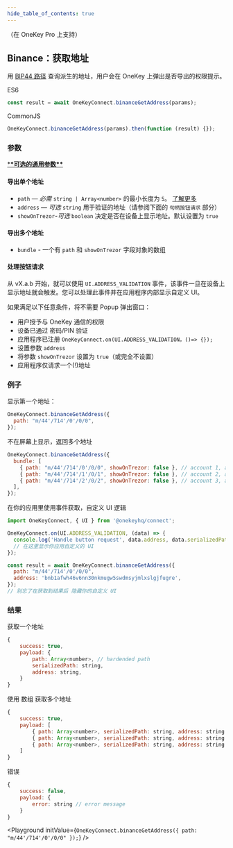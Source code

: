 ```yaml
---
hide_table_of_contents: true
---
```



（在 OneKey Pro 上支持）

## Binance：获取地址

用 [BIP44 路径](./path) 查询派生的地址，用户会在 OneKey 上弹出是否导出的权限提示。

ES6

```javascript
const result = await OneKeyConnect.binanceGetAddress(params);
```

CommonJS

```javascript
OneKeyConnect.binanceGetAddress(params).then(function (result) {});
```

### 参数

[\***\*可选的通用参数\*\***](./commonParams)

#### 导出单个地址

- `path` — _必需_ `string | Array<number>` 的最小长度为 `5`。 [了解更多](./path)
- `address` — _可选_ `string` 用于验证的地址（请参阅下面的 `句柄按钮请求` 部分）
- `showOnTrezor`-_可选_ `boolean` 决定是否在设备上显示地址。默认设置为 `true`

#### 导出多个地址

- `bundle` - 一个有 `path` 和 `showOnTrezor` 字段对象的数组

#### 处理按钮请求

从 vX.a.b 开始，就可以使用 `UI.ADDRESS_VALIDATION` 事件，该事件一旦在设备上显示地址就会触发。您可以处理此事件并在应用程序内部显示自定义 UI。

如果满足以下任意条件，将不需要 Popup 弹出窗口：

- 用户授予与 OneKey 通信的权限
- 设备已通过 密码/PIN 验证
- 应用程序已注册 `OneKeyConnect.on(UI.ADDRESS_VALIDATION，()=> {});`
- 设置参数 `address`
- 将参数 `showOnTrezor` 设置为 `true`（或完全不设置）
- 应用程序仅请求一个(!)地址

### 例子

显示第一个地址：

```javascript
OneKeyConnect.binanceGetAddress({
  path: "m/44'/714'/0'/0/0",
});
```

不在屏幕上显示，返回多个地址

```javascript
OneKeyConnect.binanceGetAddress({
  bundle: [
    { path: "m/44'/714'/0'/0/0", showOnTrezor: false }, // account 1, address 1
    { path: "m/44'/714'/1'/0/1", showOnTrezor: false }, // account 2, address 2
    { path: "m/44'/714'/2'/0/2", showOnTrezor: false }, // account 3, address 3
  ],
});
```

在你的应用里使用事件获取，自定义 UI 逻辑

```javascript
import OneKeyConnect, { UI } from '@onekeyhq/connect';

OneKeyConnect.on(UI.ADDRESS_VALIDATION, (data) => {
  console.log('Handle button request', data.address, data.serializedPath);
  // 在这里显示你应用自定义的 UI
});

const result = await OneKeyConnect.binanceGetAddress({
  path: "m/44'/714'/0'/0/0",
  address: 'bnb1afwh46v6nn30nkmugw5swdmsyjmlxslgjfugre',
});
// 别忘了在获取到结果后 隐藏你的自定义 UI
```

### 结果

获取一个地址

```javascript
{
    success: true,
    payload: {
        path: Array<number>, // hardended path
        serializedPath: string,
        address: string,
    }
}
```

使用 数组 获取多个地址

```javascript
{
    success: true,
    payload: [
        { path: Array<number>, serializedPath: string, address: string }, // account 1, address 1
        { path: Array<number>, serializedPath: string, address: string }, // account 2, address 2
        { path: Array<number>, serializedPath: string, address: string }  // account 3, address 3
    ]
}
```

错误

```javascript
{
    success: false,
    payload: {
        error: string // error message
    }
}
```

<Playground
  initValue={`OneKeyConnect.binanceGetAddress({
    path: "m/44'/714'/0'/0/0"
});`}
/>
